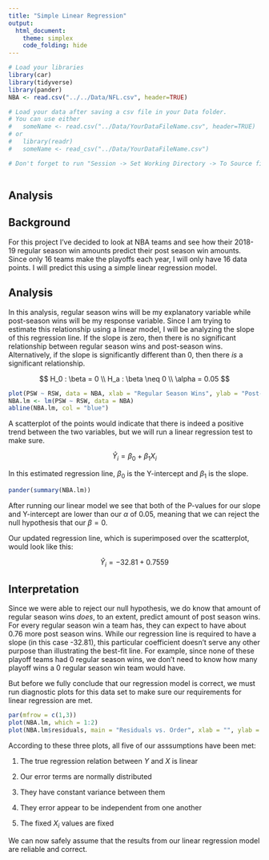 ```yaml
---
title: "Simple Linear Regression"
output: 
  html_document:
    theme: simplex
    code_folding: hide
---
```


```r
# Load your libraries
library(car)
library(tidyverse)
library(pander)
NBA <- read.csv("../../Data/NFL.csv", header=TRUE)

# Load your data after saving a csv file in your Data folder.
# You can use either 
#   someName <- read.csv("../Data/YourDataFileName.csv", header=TRUE)
# or
#   library(readr)
#   someName <- read_csv("../Data/YourDataFileName.csv")

# Don't forget to run "Session -> Set Working Directory -> To Source file location"

```


```r

```


## Analysis
<!-- Directions

Come up with a simple linear regression of your own creation. 

* Write the Background and clearly state your question. Then collect data and perform the linear regression analysis in order to answer your question. Use the proper order of first, ask the question, then second, figure out the answer.

* You should collect both the quantitative response variable and the quantitative explanatory variable yourself. This can be data you collect from
    - the internet (like weather data, Facebook data, or sports data) 
    - your own experiment 
    - your own observational study
* However,     
    - The data should not be a single pre-existing dataset. It must be something that you piece together yourself.

* You need at least $n=3$ $(X,Y)$ pairs to perform the regression. However, your regression will only be useful if you can get around $n=10$ or more observations.

-->


## Background

For this project I've decided to look at NBA teams and see how their 2018-19 regular season win amounts predict their post season win amounts. Since only 16 teams make the playoffs each year, I will only have 16 data points. I will predict this using a simple linear regression model. 

## Analysis
In this analysis, regular season wins will be my explanatory variable while post-season wins will be my response variable. Since I am trying to estimate this relationship using a linear model, I will be analyzing the slope of this regression line. If the slope is zero, then there is no significant relationship between regular season wins and post-season wins. Alternatively, if the slope is significantly different than 0, then there *is* a significant relationship. 

$$
H_0 : \beta = 0 \\
H_a : \beta \neq 0 \\
\alpha = 0.05
$$
```r
plot(PSW ~ RSW, data = NBA, xlab = "Regular Season Wins", ylab = "Post-Season Wins", main = "2018-19 NBA Win Totals", pch = 21, bg = "blue")
NBA.lm <- lm(PSW ~ RSW, data = NBA)
abline(NBA.lm, col = "blue")
```

A scatterplot of the points would indicate that there is indeed a positive trend between the two variables, but we will run a linear regression test to make sure.

$$
\hat Y_i = \beta_0 + \beta_1X_i
$$

In this estimated regression line, $\beta_0$ is the Y-intercept and $\beta_1$ is the slope. 
```r
pander(summary(NBA.lm))
```
After running our linear model we see that both of the P-values for our slope and Y-intercept are lower than our $\alpha$ of 0.05, meaning that we can reject the null hypothesis that our $\beta = 0$. 

Our updated regression line, which is superimposed over the scatterplot, would look like this: 

$$
\hat Y_i = -32.81 + 0.7559
$$

## Interpretation
Since we were able to reject our null hypothesis, we do know that amount of regular season wins *does*, to an extent, predict amount of post season wins. For every regular season win a team has, they can expect to have about 0.76 more post season wins. While our regression line is required to have a slope (in this case -32.81), this particular coefficient doesn't serve any other purpose than illustrating the best-fit line. For example, since none of these playoff teams had 0 regular season wins, we don't need to know how many playoff wins a 0 regular season win team would have.

But before we fully conclude that our regression model is correct, we must run diagnostic plots for this data set to make sure our requirements for linear regression are met.

```r
par(mfrow = c(1,3))
plot(NBA.lm, which = 1:2)
plot(NBA.lm$residuals, main = "Residuals vs. Order", xlab = "", ylab = "Residuals")
```
According to these three plots, all five of our asssumptions have been met: 

1. The true regression relation between $Y$ and $X$ is linear

2. Our error terms are normally distributed

3. They have constant variance between them 

4. They error appear to be independent from one another

5. The fixed $X_i$ values are fixed 

We can now safely assume that the results from our linear regression model are reliable and correct. 